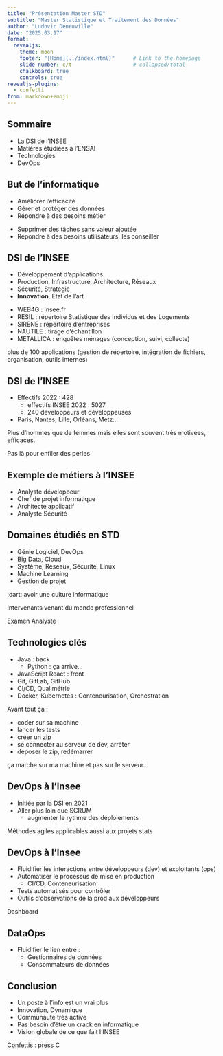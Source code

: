 ```yaml
---
title: "Présentation Master STD"
subtitle: "Master Statistique et Traitement des Données"
author: "Ludovic Deneuville"
date: "2025.03.17"
format:
  revealjs:
    theme: moon
    footer: "[Home](../index.html)"      # Link to the homepage
    slide-number: c/t                    # collapsed/total
    chalkboard: true
    controls: true
revealjs-plugins:
  - confetti
from: markdown+emoji
---
```


## Sommaire

- La DSI de l'INSEE
- Matières étudiées à l'ENSAI
- Technologies
- DevOps

## But de l'informatique

::: {.callout-important}
- Améliorer l'efficacité
- Gérer et protéger des données
- Répondre à des besoins métier
:::

:::{.notes}
- Supprimer des tâches sans valeur ajoutée
- Répondre à des besoins utilisateurs, les conseiller
:::

## DSI de l'INSEE

- Développement d'applications
- Production, Infrastructure, Architecture, Réseaux
- Sécurité, Stratégie
- **Innovation**, État de l'art

::: {.notes}

- WEB4G : insee.fr
- RESIL : répertoire Statistique des Individus et des Logements
- SIRENE : répertoire d'entreprises
- NAUTILE : tirage d'échantillon
- METALLICA : enquêtes ménages (conception, suivi, collecte)

plus de 100 applications (gestion de répertoire, intégration de fichiers, organisation, outils internes)
:::


## DSI de l'INSEE

- Effectifs 2022 : 428 
  - effectifs INSEE 2022 : 5027 
  - 240 développeurs et développeuses
- Paris, Nantes, Lille, Orléans, Metz...


::: {.notes}
Plus d'hommes que de femmes mais elles sont souvent très motivées, efficaces.

Pas là pour enfiler des perles
:::

## Exemple de métiers à l'INSEE

- Analyste développeur
- Chef de projet informatique
- Architecte applicatif
- Analyste Sécurité


## Domaines étudiés en STD

- Génie Logiciel, DevOps
- Big Data, Cloud
- Système, Réseaux, Sécurité, Linux
- Machine Learning
- Gestion de projet

::: {.notes}
:dart: avoir une culture informatique

Intervenants venant du monde professionnel

Examen Analyste
:::

## Technologies clés

- Java : back
  - Python : ça arrive...
- JavaScript React : front
- Git, GitLab, GitHub
- CI/CD, Qualimétrie
- Docker, Kubernetes : Conteneurisation, Orchestration


::: {.notes}
Avant tout ça :

- coder sur sa machine
- lancer les tests
- créer un zip
- se connecter au serveur de dev, arrêter
- déposer le zip, redémarrer

ça marche sur ma machine et pas sur le serveur...
:::


## DevOps à l’Insee 

- Initiée par la DSI en 2021
- Aller plus loin que SCRUM 
  - augmenter le rythme des déploiements

::: {.notes}
Méthodes agiles applicables aussi aux projets stats
:::

## DevOps à l’Insee 

- Fluidifier les interactions entre développeurs (dev) et exploitants (ops)
- Automatiser le processus de mise en production
  - CI/CD, Conteneurisation
- Tests automatisés pour contrôler
- Outils d'observations de la prod aux développeurs

::: {.notes}
Dashboard
:::

## DataOps

- Fluidifier le lien entre :
  - Gestionnaires de données
  - Consommateurs de données


## Conclusion

- Un poste à l'info est un vrai plus
- Innovation, Dynamique
- Communauté très active
- Pas besoin d'être un crack en informatique
- Vision globale de ce que fait l'INSEE

::: {.notes}
Confettis : press C
:::
